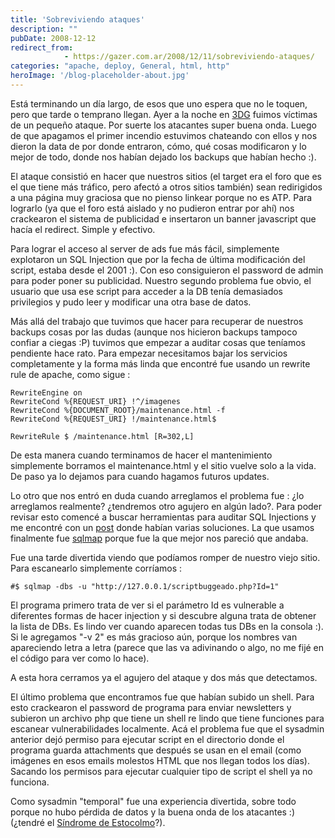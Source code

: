 ```yaml
---
title: 'Sobreviviendo ataques'
description: ""
pubDate: 2008-12-12
redirect_from: 
            - https://gazer.com.ar/2008/12/11/sobreviviendo-ataques/
categories: "apache, deploy, General, html, http"
heroImage: '/blog-placeholder-about.jpg'
---
```

Está terminando un día largo, de esos que uno espera que no le toquen, pero que tarde o temprano llegan. Ayer a la noche en [3DG](http://www.3dgames.com.ar/) fuimos víctimas de un pequeño ataque. Por suerte los atacantes super buena onda. Luego de que apagamos el primer incendio estuvimos chateando con ellos y nos dieron la data de por donde entraron, cómo, qué cosas modificaron y lo mejor de todo, donde nos habían dejado los backups que habían hecho :).

El ataque consistió en hacer que nuestros sitios (el target era el foro que es el que tiene más tráfico, pero afectó a otros sitios también) sean redirigidos a una página muy graciosa que no pienso linkear porque no es ATP. Para lograrlo (ya que el foro está aislado y no pudieron entrar por ahí) nos crackearon el sistema de publicidad e insertaron un banner javascript que hacía el redirect. Simple y efectivo.

Para lograr el acceso al server de ads fue más fácil, simplemente explotaron un SQL Injection que por la fecha de última modificación del script, estaba desde el 2001 :). Con eso consiguieron el password de admin para poder poner su publicidad. Nuestro segundo problema fue obvio, el usuario que usa ese script para acceder a la DB tenía demasiados privilegios y pudo leer y modificar una otra base de datos.

Más allá del trabajo que tuvimos que hacer para recuperar de nuestros backups cosas por las dudas (aunque nos hicieron backups tampoco confiar a ciegas :P) tuvimos que empezar a auditar cosas que teníamos pendiente hace rato. Para empezar necesitamos bajar los servicios completamente y la forma más linda que encontré fue usando un rewrite rule de apache, como sigue :

```
RewriteEngine on
RewriteCond %{REQUEST_URI} !^/imagenes
RewriteCond %{DOCUMENT_ROOT}/maintenance.html -f
RewriteCond %{REQUEST_URI} !/maintenance.html$

RewriteRule $ /maintenance.html [R=302,L]
```

De esta manera cuando terminamos de hacer el mantenimiento simplemente borramos el maintenance.html y el sitio vuelve solo a la vida. De paso ya lo dejamos para cuando hagamos futuros updates.

Lo otro que nos entró en duda cuando arreglamos el problema fue : ¿lo arreglamos realmente? ¿tendremos otro agujero en algún lado?. Para poder revisar esto comencé a buscar herramientas para auditar SQL Injections y me encontré con un [post](http://www.security-hacks.com/2007/05/18/top-15-free-sql-injection-scanners) donde habían varias soluciones. La que usamos finalmente fue [sqlmap](http://sqlmap.sourceforge.net/index.html#intro) porque fue la que mejor nos pareció que andaba.

Fue una tarde divertida viendo que podíamos romper de nuestro viejo sitio. Para escanearlo simplemente corríamos :

```
#$ sqlmap -dbs -u "http://127.0.0.1/scriptbuggeado.php?Id=1"
```

El programa primero trata de ver si el parámetro Id es vulnerable a diferentes formas de hacer injection y si descubre alguna trata de obtener la lista de DBs. Es lindo ver cuando aparecen todas tus DBs en la consola :). Si le agregamos "-v 2" es más gracioso aún, porque los nombres van apareciendo letra a letra (parece que las va adivinando o algo, no me fijé en el código para ver como lo hace).

A esta hora cerramos ya el agujero del ataque y dos más que detectamos.

El último problema que encontramos fue que habían subido un shell. Para esto crackearon el password de programa para enviar newsletters y subieron un archivo php que tiene un shell re lindo que tiene funciones para escanear vulnerabilidades localmente. Acá el problema fue que el sysadmin anterior dejó permiso para ejecutar script en el directorio donde el programa guarda attachments que después se usan en el email (como imágenes en esos emails molestos HTML que nos llegan todos los días). Sacando los permisos para ejecutar cualquier tipo de script el shell ya no funciona.

Como sysadmin "temporal" fue una experiencia divertida, sobre todo porque no hubo pérdida de datos y la buena onda de los atacantes :) (¿tendré el [Síndrome de Estocolmo](http://es.wikipedia.org/wiki/S%C3%ADndrome_de_Estocolmo)?).
